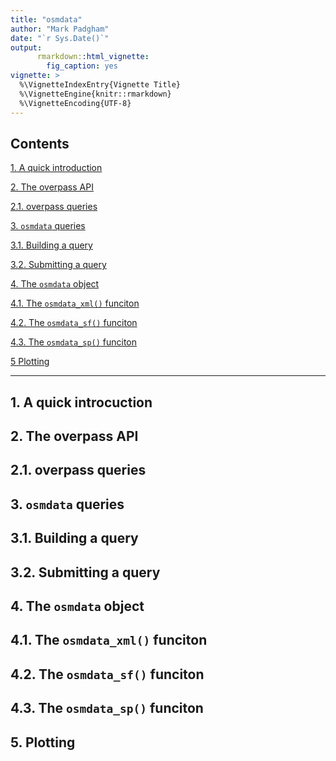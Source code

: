 ```yaml
---
title: "osmdata"
author: "Mark Padgham"
date: "`r Sys.Date()`"
output:
      rmarkdown::html_vignette:
        fig_caption: yes
vignette: >
  %\VignetteIndexEntry{Vignette Title}
  %\VignetteEngine{knitr::rmarkdown}
  %\VignetteEncoding{UTF-8}
---
```



## Contents


[1. A quick introduction](#1 quick intro)

[2. The overpass API](#2 overpass)

[2.1. overpass queries](#1.1 overpass queries)

[3. `osmdata` queries](#3 osmdata queries)

[3.1. Building a query](#3.1 query building)

[3.2. Submitting a query](#3.2 query submission)

[4. The `osmdata` object](#4. osmdata object)

[4.1. The `osmdata_xml()` funciton](#4.1 osmdata_xml)

[4.2. The `osmdata_sf()` funciton](#4.1 osmdata_sf)

[4.3. The `osmdata_sp()` funciton](#4.1 osmdata_sp)

[5 Plotting](#5. plotting)

------


## <a name="1 quick intro"></a>1. A quick introcuction

## <a name="2 overpass"></a>2. The overpass API

## <a name="2.1 overpass queries"></a>2.1. overpass queries

## <a name="3 osmdata queries"></a>3. `osmdata` queries

## <a name="3.1 query building"></a>3.1. Building a query

## <a name="3.2 query submission"></a>3.2. Submitting a query

## <a name="4. osmdata object"></a>4. The `osmdata` object

## <a name="4.1 osmdata_xml"></a>4.1. The `osmdata_xml()` funciton

## <a name="4.1 osmdata_sf"></a>4.2. The `osmdata_sf()` funciton

## <a name="4.1 osmdata_sp"></a>4.3. The `osmdata_sp()` funciton

## <a name="5. plotting"></a>5. Plotting

